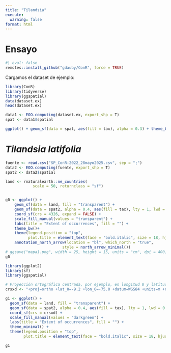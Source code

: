 ```yaml
---
title: "Tilandsia"
execute: 
  warning: false
format: html
---
```


# Ensayo

```r
#| eval: false
remotes::install_github("gdauby/ConR", force = TRUE)
```

Cargamos el dataset de ejemplo:

```r
library(ConR)
library(tidyverse)
library(ggspatial)
data(dataset.ex)
head(dataset.ex)
```

```r
data1 <- EOO.computing(dataset.ex, export_shp = T)
spat <- data1$spatial

ggplot() + geom_sf(data = spat, aes(fill = tax), alpha = 0.3) + theme_bw()
```

# *Tilandsia latifolia*

```r
fuente <- read.csv("SP_ConR-2022_28mayo2025.csv", sep = ";")
data2 <- EOO.computing(fuente, export_shp = T)
spat2 <- data2$spatial

land <- rnaturalearth::ne_countries(
            scale = 50, returnclass = "sf")


g0 <- ggplot() + 
    geom_sf(data = land, fill = "transparent") +
    geom_sf(data = spat2, alpha = 0.4, aes(fill = tax), lty = 1, lwd = 0.5, color = "hotpink") + 
    coord_sf(crs = 4326, expand = FALSE) +
    scale_fill_manual(values = "transparent") +
    labs(title = "Extent of occurrences", fill = "") +
    theme_bw()+
    theme(legend.position = "top",
          plot.title = element_text(face = "bold.italic", size = 18, hjust = 0.5)) +
    annotation_north_arrow(location = "bl", which_north = "true", 
                         style = north_arrow_minimal())
# ggsave("mapa1.png", width = 25, height = 15, units = "cm", dpi = 400)
g0
```


```r
library(ggplot2)
library(sf)
library(ggspatial)

# Proyección ortográfica centrada, por ejemplo, en longitud 0 y latitud 0
crsxd <- "+proj=ortho +lat_0=-9.2 +lon_0=-75.0 +datum=WGS84 +units=m +no_defs"

g1 <- ggplot() + 
  geom_sf(data = land, fill = "transparent") +
  geom_sf(data = spat2, alpha = 0.4, aes(fill = tax), lty = 1, lwd = 0.5, color = "transparent") + 
  coord_sf(crs = crsxd) +
  scale_fill_manual(values = "darkgreen") +
  labs(title = "Extent of occurrences", fill = "") +
  theme_minimal() +
  theme(legend.position = "top",
        plot.title = element_text(face = "bold.italic", size = 18, hjust = 0.5))

g1
```